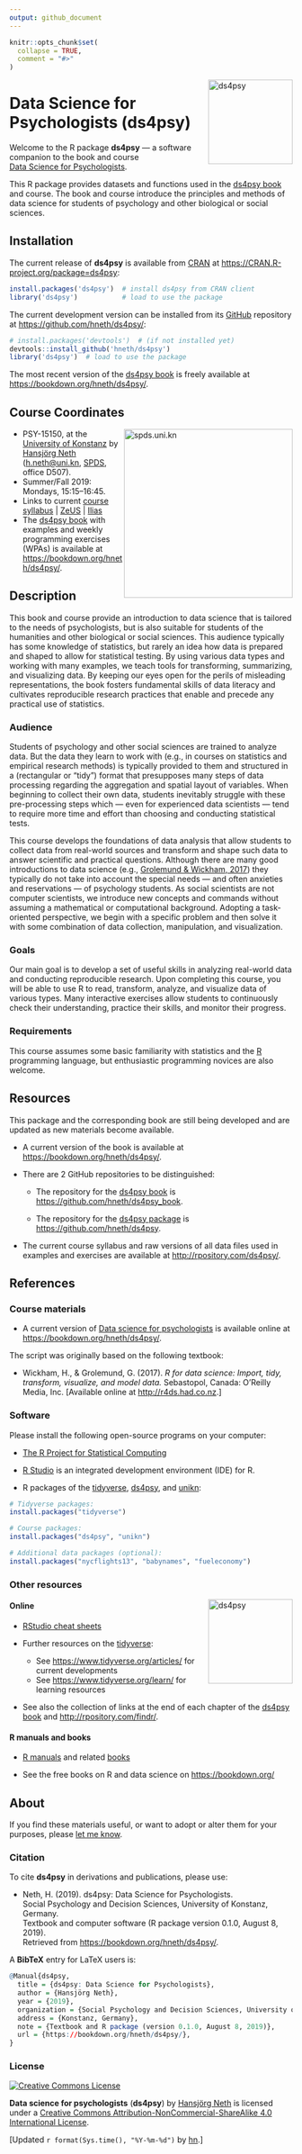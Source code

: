 ```yaml
---
output: github_document
---
```


<!-- README.md is generated from README.Rmd. Please edit THIS (Rmd) file. -->

```r
knitr::opts_chunk$set(
  collapse = TRUE,
  comment = "#>"
)
```

<!-- ds4psy logo 1: -->
<a href="https://bookdown.org/hneth/ds4psy/">
<img src = "./inst/images/ds4psy.png" alt = "ds4psy" width = "150px" align = "right" style = "width: 150px; float: right; border:11;"/>
</a>

# Data Science for Psychologists (ds4psy)

Welcome to the R package **ds4psy** &mdash; a software companion to the book and course</br>
[Data Science for Psychologists](https://bookdown.org/hneth/ds4psy/).  

This R package provides datasets and functions used in the [ds4psy book](https://bookdown.org/hneth/ds4psy/) and course. 
The book and course introduce the principles and methods of data science for students of psychology and other biological or social sciences. 


## Installation

The current release of **ds4psy** is available from [CRAN](https://CRAN.R-project.org/) at <https://CRAN.R-project.org/package=ds4psy>:

```r
install.packages('ds4psy')  # install ds4psy from CRAN client
library('ds4psy')           # load to use the package
```

The current development version can be installed from its [GitHub](https://github.com) repository at <https://github.com/hneth/ds4psy/>: 

```r
# install.packages('devtools')  # (if not installed yet)
devtools::install_github('hneth/ds4psy')
library('ds4psy')  # load to use the package
```

The most recent version of the [ds4psy book](https://bookdown.org/hneth/ds4psy/) is freely available at <https://bookdown.org/hneth/ds4psy/>. 


## Course Coordinates

<!-- uni.kn logo, but link to SPDS: -->  
<!-- ![](./inst/images/uniKn_logo.png) --> 
<a href="https://www.spds.uni-konstanz.de/">
<img src = "./inst/images/uniKn_logo.png" alt = "spds.uni.kn" width = "300px" align = "right" style = "width: 300px; float: right; border:20;"/>
</a>

* PSY-15150, at the [University of Konstanz](https://www.uni-konstanz.de/) by [Hansjörg Neth](https://neth.de/)  (<h.neth@uni.kn>, [SPDS](https://www.spds.uni-konstanz.de/), office D507).  
* Summer/Fall 2019: Mondays, 15:15&ndash;16:45.   
* Links to current 
[course syllabus](http://rpository.com/ds4psy/) | [ZeUS](https://zeus.uni-konstanz.de:443/hioserver/pages/startFlow.xhtml?_flowId=detailView-flow&unitId=5101&periodId=180) | 
[Ilias](https://ilias.uni-konstanz.de/ilias/goto_ilias_uni_crs_920241.html) 
* The [ds4psy book](https://bookdown.org/hneth/ds4psy/) with examples and weekly programming exercises (WPAs) is available at <https://bookdown.org/hneth/ds4psy/>.  

## Description

This book and course provide an introduction to data science that is tailored to the needs of psychologists, but is also suitable for students of the humanities and other biological or social sciences. 
This audience typically has some knowledge of statistics, but rarely an idea how data is prepared and shaped to allow for statistical testing. 
By using various data types and working with many examples, we teach tools for transforming, summarizing, and visualizing data. By keeping our eyes open for the perils of misleading representations, the book fosters fundamental skills of data literacy and cultivates reproducible research practices that enable and precede any practical use of statistics. 

### Audience 

Students of psychology and other social sciences are trained to analyze data. But the data they learn to work with (e.g., in courses on statistics and empirical research methods) is typically provided to them and structured in a (rectangular or "tidy") format that presupposes many steps of data processing regarding the aggregation and spatial layout of variables.  When beginning to collect their own data, students inevitably struggle with these pre-processing steps which &mdash; even for experienced data scientists &mdash; tend to require more time and effort than choosing and conducting statistical tests. 

This course develops the foundations of data analysis that allow students to collect data from real-world sources and transform and shape such data to answer scientific and practical questions. Although there are many good introductions to data science (e.g., [Grolemund & Wickham, 2017](http://r4ds.had.co.nz/)) they typically do not take into account the special needs &mdash; and often anxieties and reservations &mdash; of psychology students. As social scientists are not computer scientists, we introduce new concepts and commands without assuming a mathematical or computational background. Adopting a task-oriented perspective, we begin with a specific problem and then solve it with some combination of data collection, manipulation, and visualization. 

### Goals

Our main goal is to develop a set of useful skills in analyzing real-world data and conducting reproducible research. Upon completing this course, you will be able to use R to read, transform, analyze, and visualize data of various types. Many interactive exercises allow students to continuously check their understanding, practice their skills, and monitor their progress.

### Requirements

This course assumes some basic familiarity with statistics and the [R](https://www.R-project.org/) programming language, but enthusiastic programming novices are also welcome. 


## Resources  

This package and the corresponding book are still being developed and are updated as new materials become available.  
  
- A current version of the book is available at <https://bookdown.org/hneth/ds4psy/>.  

- There are 2 GitHub repositories to be distinguished:  

    - The repository for the [ds4psy book](https://bookdown.org/hneth/ds4psy/) is <https://github.com/hneth/ds4psy_book>.  

    - The repository for the [ds4psy package](https://github.com/hneth/ds4psy/) is <https://github.com/hneth/ds4psy>.  

- The current course syllabus and raw versions of all data files used in examples and exercises are available at <http://rpository.com/ds4psy/>.   


## References

### Course materials

- A current version of [Data science for psychologists](https://bookdown.org/hneth/ds4psy/) is available online at   
<https://bookdown.org/hneth/ds4psy/>.  

The script was originally based on the following textbook:  

- Wickham, H., & Grolemund, G. (2017). _R for data science: Import, tidy, transform, visualize, and model data._ 
Sebastopol, Canada: O'Reilly Media, Inc.  [Available online at [http://r4ds.had.co.nz](http://r4ds.had.co.nz).]

### Software 

Please install the following open-source programs on your computer:  

- [The R Project for Statistical Computing](https://www.R-project.org/)

- [R Studio](http://www.rstudio.com/) is an integrated development environment (IDE) for R.

- R packages of the [tidyverse](https://www.tidyverse.org/), [ds4psy](https://github.com/hneth/ds4psy/), and [unikn](https://CRAN.R-project.org/package=unikn): 

```r
# Tidyverse packages: 
install.packages("tidyverse")

# Course packages: 
install.packages("ds4psy", "unikn")

# Additional data packages (optional): 
install.packages("nycflights13", "babynames", "fueleconomy")
```

### Other resources

<!-- #### Course essentials and exercises (WPAs) --> 

<!-- ds4psy logo: -->
<a href="https://bookdown.org/hneth/ds4psy/">
<img src = "./inst/images/ds4psy.png" alt = "ds4psy" width = "150px" align = "right" style = "width: 150px; float: right; border:11;"/> 
</a>

<!-- Table with links: -->

<!-- All [ds4psy](http://rpository.com/ds4psy/) essentials (from) previous courses):  -->

<!--
Nr. | Topic       |
---:|:------------| 
0.  | [Syllabus](http://rpository.com/ds4psy/) | 
1.  | [Basic R concepts and commands](http://rpository.com/ds4psy/essentials/basics.html) | 
2.  | [Visualizing data](http://rpository.com/ds4psy/essentials/visualize.html) | 
3.  | [Transforming data](http://rpository.com/ds4psy/essentials/transform.html) |
4.  | [Exploring data (EDA)](http://rpository.com/ds4psy/essentials/explore.html) | 
5.  | [Tibbles](http://rpository.com/ds4psy/essentials/tibbles.html) |
6.  | [Importing data](http://rpository.com/ds4psy/essentials/import.html) |
7.  | [Tidying data](http://rpository.com/ds4psy/essentials/tidy.html) |
8.  | [Joining data](http://rpository.com/ds4psy/essentials/join.html) |
9.  | [Functions](http://rpository.com/ds4psy/essentials/function.html) |
10. | [Iteration](http://rpository.com/ds4psy/essentials/iteration.html) |
+.  | [Datasets](http://rpository.com/ds4psy/essentials/datasets.html) | 
-->


#### Online 

- [RStudio cheat sheets](https://www.rstudio.com/resources/cheatsheets/)

- Further resources on the [tidyverse](https://www.tidyverse.org/):
    - See <https://www.tidyverse.org/articles/> for current developments
    - See <https://www.tidyverse.org/learn/> for learning resources 

- See also the collection of links at the end of each chapter of the [ds4psy book](https://bookdown.org/hneth/ds4psy/) and <http://rpository.com/findr/>. 


#### R manuals and books

- [R manuals](https://cran.r-project.org/manuals.html) and related [books](https://www.r-project.org/doc/bib/R-books.html)

- See the free books on R and data science on <https://bookdown.org/>

<!-- - Zumel, N., & Mount, J. (2014). _Practical data science with R_. Greenwich, CT: Manning Publications. -->


## About

If you find these materials useful, or want to adopt or alter them for your purposes, please [let me know](https://www.spds.uni-konstanz.de/hans-neth). 

### Citation

To cite **ds4psy** in derivations and publications, please use:

- Neth, H. (2019). ds4psy: Data Science for Psychologists.  
Social Psychology and Decision Sciences, University of Konstanz, Germany.  
Textbook and computer software (R package version 0.1.0, August 8, 2019).  
Retrieved from <https://bookdown.org/hneth/ds4psy/>. 

A **BibTeX** entry for LaTeX users is: 

```r
@Manual{ds4psy,
  title = {ds4psy: Data Science for Psychologists},
  author = {Hansjörg Neth},
  year = {2019},
  organization = {Social Psychology and Decision Sciences, University of Konstanz},
  address = {Konstanz, Germany},
  note = {Textbook and R package (version 0.1.0, August 8, 2019)},
  url = {https://bookdown.org/hneth/ds4psy/},
}
```

### License

<a rel="license" href="http://creativecommons.org/licenses/by-nc-sa/4.0/"><img alt="Creative Commons License" style="border-width:0" src="https://i.creativecommons.org/l/by-nc-sa/4.0/88x31.png" /></a>

<span xmlns:dct="http://purl.org/dc/terms/" property="dct:title">**Data science for psychologists** (**ds4psy**)</span> by <a xmlns:cc="http://creativecommons.org/ns#" href="https://neth.de" property="cc:attributionName" rel="cc:attributionURL">Hansjörg Neth</a> is licensed under a <a rel="license" href="http://creativecommons.org/licenses/by-nc-sa/4.0/">Creative Commons Attribution-NonCommercial-ShareAlike 4.0 International License</a>. 


<!-- Update: -->

[Updated `r format(Sys.time(), "%Y-%m-%d")` by [hn](https://neth.de).]  

<!-- eof. -->
